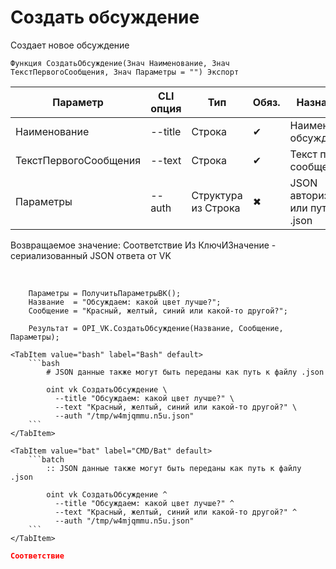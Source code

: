 ﻿---
sidebar_position: 1
description: Создать обсуждение и другие функции для работы с VK в Открытом пакете интеграций - бесплатной open-source библиотеке интеграций для 1С:Предприятие 8, OneScript и CLI
keywords: [1C, 1С, 1С:Предприятие, 1С:Предприятие 8.3, API, Интеграция, Сервисы, Обмен, OneScript, CLI, VK]
---


# Создать обсуждение
 Создает новое обсуждение



`Функция СоздатьОбсуждение(Знач Наименование, Знач ТекстПервогоСообщения, Знач Параметры = "") Экспорт`

  | Параметр | CLI опция | Тип | Обяз. | Назначение |
  |-|-|-|-|-|
  | Наименование | --title | Строка | &#x2714; | Наименование обсуждения |
  | ТекстПервогоСообщения | --text | Строка | &#x2714; | Текст первого сообщения |
  | Параметры | --auth | Структура из Строка | &#x2716; | JSON авторизации или путь к .json |

  
  Возвращаемое значение:   Соответствие Из КлючИЗначение - сериализованный JSON ответа от VK

<br/>




```bsl title="Пример использования для 1С:Предприятие/OneScript"
    Параметры = ПолучитьПараметрыВК();
    Название  = "Обсуждаем: какой цвет лучше?";
    Сообщение = "Красный, желтый, синий или какой-то другой?";

    Результат = OPI_VK.СоздатьОбсуждение(Название, Сообщение, Параметры);
```
    

 <Tabs>
  
    <TabItem value="bash" label="Bash" default>
        ```bash
            # JSON данные также могут быть переданы как путь к файлу .json
            
            oint vk СоздатьОбсуждение \
              --title "Обсуждаем: какой цвет лучше?" \
              --text "Красный, желтый, синий или какой-то другой?" \
              --auth "/tmp/w4mjqmmu.n5u.json"
        ```
    </TabItem>
  
    <TabItem value="bat" label="CMD/Bat" default>
        ```batch
            :: JSON данные также могут быть переданы как путь к файлу .json
            
            oint vk СоздатьОбсуждение ^
              --title "Обсуждаем: какой цвет лучше?" ^
              --text "Красный, желтый, синий или какой-то другой?" ^
              --auth "/tmp/w4mjqmmu.n5u.json"
        ```
    </TabItem>
</Tabs>


```json title="Результат"
Соответствие
```
